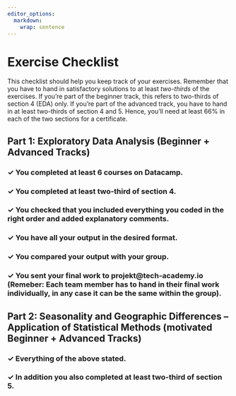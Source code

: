 ```yaml
---
editor_options: 
  markdown: 
    wrap: sentence
---
```


\newpage

# Exercise Checklist

This checklist should help you keep track of your exercises. Remember that you have to hand in satisfactory solutions to at least *two-thirds* of the exercises. If you're part of the beginner track, this refers to two-thirds of section 4 (EDA) only. If you're part of the advanced track, you have to hand in at least two-thirds of  section 4 and 5. Hence, you'll need at least 66% in each of the two sections for a certificate.

## Part 1: Exploratory Data Analysis (Beginner + Advanced Tracks)

### &check;  You completed at least 6 courses on Datacamp.{.unlisted .unnumbered} 
### &check;  You completed at least two-third of section 4.{.unlisted .unnumbered}
### &check;  You checked that you included everything you coded in the right order and added explanatory comments.{.unlisted .unnumbered} 
### &check;  You have all your output in the desired format.{.unlisted .unnumbered}
### &check;  You compared your output with your group.{.unlisted .unnumbered}
### &check;  You sent your final work to **projekt@tech-academy.io** (Remeber: Each team member has to hand in their final work individually, in any case it can be the same  within the group).{.unlisted .unnumbered}

## Part 2: Seasonality and Geographic Differences – Application of Statistical Methods (motivated Beginner + Advanced Tracks)

### &check;  Everything of the above stated. {.unlisted .unnumbered}
### &check;  **In addition** you also completed at least two-third of section 5. {.unlisted .unnumbered}
